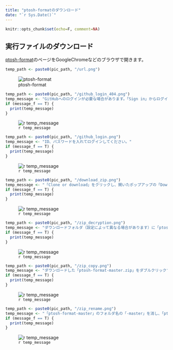 ```yaml
---
title: "ptosh-formatのダウンロード"  
date: "`r Sys.Date()`"  
---
```


```r
knitr::opts_chunk$set(echo=F, comment=NA)
```

## 実行ファイルのダウンロード
[ptosh-format](https://github.com/nnh/ptosh-format)のページをGoogleChromeなどのブラウザで開きます。  

```r
temp_path <- paste0(pic_path, "/url.png")
```
![ptosh-format](`r temp_path`)  

```r
temp_path <- paste0(pic_path, "/github_login_404.png")
temp_message <- "GitHubへのログインが必要な場合があります。「Sign in」からログインしてください。"
if (message_f == T) {
  print(temp_message)
}
```
![`r temp_message`](`r temp_path`)  

```r
temp_path <- paste0(pic_path, "/github_login.png")
temp_message <- "ID、パスワードを入れてログインしてください。"
if (message_f == T) {
  print(temp_message)
}
```
![`r temp_message`](`r temp_path`)  

```r
temp_path <- paste0(pic_path, "/download_zip.png")
temp_message <- "「Clone or download」をクリックし、開いたポップアップの「Download ZIP」をクリックします。"
if (message_f == T) {
  print(temp_message)
}
```
![`r temp_message`](`r temp_path`)  

```r
temp_path <- paste0(pic_path, "/zip_decryption.png")
temp_message <- "ダウンロードフォルダ（設定によって異なる場合があります）に「ptosh-format-master.zip」が保存されます。"
if (message_f == T) {
  print(temp_message)
}
```

![`r temp_message`](`r temp_path`)

```r
temp_path <- paste0(pic_path, "/zip_copy.png")
temp_message <- "ダウンロードした「ptosh-format-master.zip」をダブルクリックすると「ptosh-format-master」のフォルダが開きます。このフォルダをコピーして解析用フォルダに貼り付けてください。"
if (message_f == T) {
  print(temp_message)
}
```
![`r temp_message`](`r temp_path`)  

```r
temp_path <- paste0(pic_path, "/zip_rename.png")
temp_message <- "「ptosh-format-master」のフォルダ名の「-master」を消し、「ptosh-format」に変更してください。"
if (message_f == T) {
  print(temp_message)
}
```
![`r temp_message`](`r temp_path`)  
